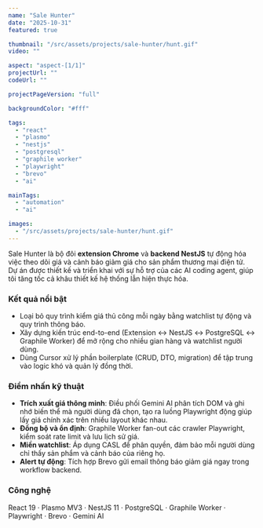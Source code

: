 ```yaml
---
name: "Sale Hunter"
date: "2025-10-31"
featured: true

thumbnail: "/src/assets/projects/sale-hunter/hunt.gif"
video: ""

aspect: "aspect-[1/1]"
projectUrl: ""
codeUrl: ""

projectPageVersion: "full"

backgroundColor: "#fff"

tags:
  - "react"
  - "plasmo"
  - "nestjs"
  - "postgresql"
  - "graphile worker"
  - "playwright"
  - "brevo"
  - "ai"

mainTags:
  - "automation"
  - "ai"

images:
  - "/src/assets/projects/sale-hunter/hunt.gif"
---
```


Sale Hunter là bộ đôi **extension Chrome** và **backend NestJS** tự động hóa việc
theo dõi giá và cảnh báo giảm giá cho sản phẩm thương mại điện tử. Dự án được
thiết kế và triển khai với sự hỗ trợ của các AI coding agent, giúp tôi tăng tốc cả
khâu thiết kế hệ thống lẫn hiện thực hóa.

### Kết quả nổi bật

- Loại bỏ quy trình kiểm giá thủ công mỗi ngày bằng watchlist tự động và quy
  trình thông báo.
- Xây dựng kiến trúc end-to-end (Extension ↔ NestJS ↔ PostgreSQL ↔ Graphile
  Worker) để mở rộng cho nhiều gian hàng và watchlist người dùng.
- Dùng Cursor xử lý phần boilerplate (CRUD, DTO, migration) để tập trung vào
  logic khó và quản lý đồng thời.

### Điểm nhấn kỹ thuật

- **Trích xuất giá thông minh**: Điều phối Gemini AI phân tích DOM và ghi nhớ
  biến thể mà người dùng đã chọn, tạo ra luồng Playwright động giúp lấy giá chính
  xác trên nhiều layout khác nhau.
- **Đồng bộ và ổn định**: Graphile Worker fan-out các crawler Playwright, kiểm
  soát rate limit và lưu lịch sử giá.
- **Miền watchlist**: Áp dụng CASL để phân quyền, đảm bảo mỗi người dùng chỉ
  thấy sản phẩm và cảnh báo của riêng họ.
- **Alert tự động**: Tích hợp Brevo gửi email thông báo giảm giá ngay trong
  workflow backend.

### Công nghệ

React 19 · Plasmo MV3 · NestJS 11 · PostgreSQL · Graphile Worker · Playwright ·
Brevo · Gemini AI
